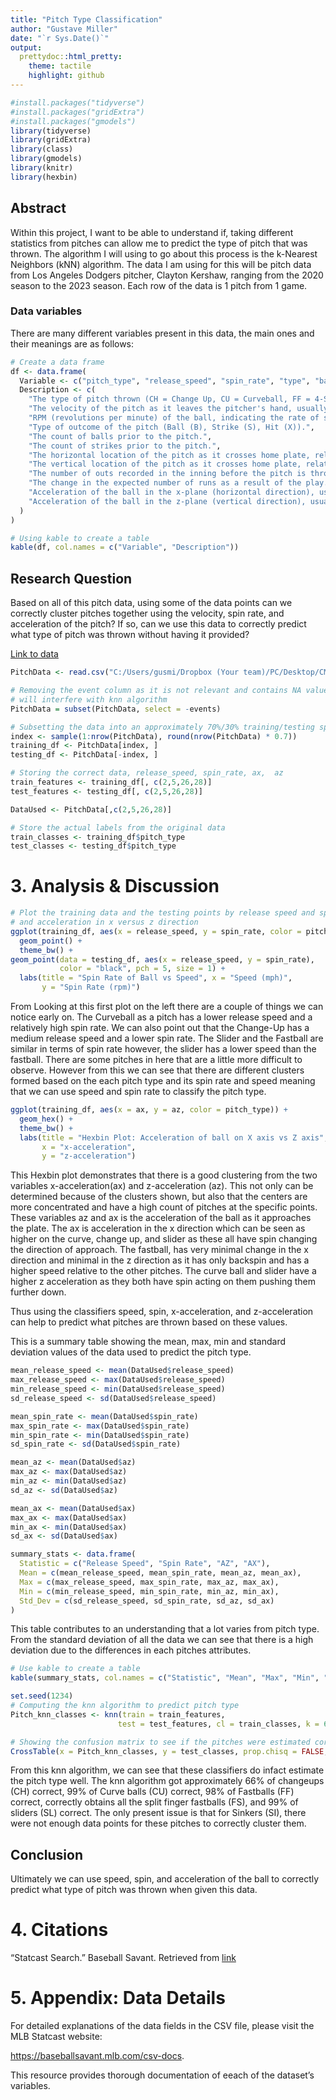 ---
title: "Pitch Type Classification"
author: "Gustave Miller"
date: "`r Sys.Date()`"
output:
  prettydoc::html_pretty:
    theme: tactile
    highlight: github
---

```{r include=FALSE}
#install.packages("tidyverse")
#install.packages("gridExtra")
#install.packages("gmodels")
library(tidyverse)
library(gridExtra)
library(class)
library(gmodels)
library(knitr)
library(hexbin)

```

## Abstract

Within this project, I want to be able to understand if, taking different statistics from pitches can allow me to predict the type of pitch that was thrown. The algorithm I will using to go about this process is the k-Nearest Neighbors (kNN) algorithm. The data I am using for this will be pitch data from Los Angeles Dodgers pitcher, Clayton Kershaw, ranging from the 2020 season to the 2023 season. Each row of the data is 1 pitch from 1 game.

### Data variables

There are many different variables present in this data, the main ones and their meanings are as follows:

```{r include=FALSE}

# Create a data frame
df <- data.frame(
  Variable <- c("pitch_type", "release_speed", "spin_rate", "type", "balls", "strikes", "plate_x", "plate_z", "outs_when_up", "delta_run_exp", "ax", "az"),
  Description <- c(
    "The type of pitch thrown (CH = Change Up, CU = Curveball, FF = 4-Seam-Fastball, FS = Split-Finger, SI = Sinker, SL = Slider), represented by abbreviations.",
    "The velocity of the pitch as it leaves the pitcher's hand, usually measured in miles per hour (mph).",
    "RPM (revolutions per minute) of the ball, indicating the rate of spin after the pitch is thrown.",
    "Type of outcome of the pitch (Ball (B), Strike (S), Hit (X)).",
    "The count of balls prior to the pitch.",
    "The count of strikes prior to the pitch.",
    "The horizontal location of the pitch as it crosses home plate, relative to the center of the plate.",
    "The vertical location of the pitch as it crosses home plate, relative to the ground.",
    "The number of outs recorded in the inning before the pitch is thrown.",
    "The change in the expected number of runs as a result of the play.",
    "Acceleration of the ball in the x-plane (horizontal direction), usually measured in feet per second squared (ft/s^2).",
    "Acceleration of the ball in the z-plane (vertical direction), usually measured in feet per second squared (ft/s^2)."
  )
)

```

```{r}
# Using kable to create a table
kable(df, col.names = c("Variable", "Description"))
```

## Research Question

Based on all of this pitch data, using some of the data points can we correctly cluster pitches together using the velocity, spin rate, and acceleration of the pitch? If so, can we use this data to correctly predict what type of pitch was thrown without having it provided?

[Link to data](https://docs.google.com/spreadsheets/d/1wtuerUlOm_Pk2rytS5Z09F9ouin4eSInqZbYjKB9avU/edit?usp=sharing)

```{r include=FALSE}
PitchData <- read.csv("C:/Users/gusmi/Dropbox (Your team)/PC/Desktop/CMDA4654/Kersh_Pitch_Data.csv")

# Removing the event column as it is not relevant and contains NA values that 
# will interfere with knn algorithm
PitchData = subset(PitchData, select = -events)

# Subsetting the data into an approximately 70%/30% training/testing split
index <- sample(1:nrow(PitchData), round(nrow(PitchData) * 0.7))
training_df <- PitchData[index, ]
testing_df <- PitchData[-index, ]

# Storing the correct data, release_speed, spin_rate, ax,  az
train_features <- training_df[, c(2,5,26,28)]
test_features <- testing_df[, c(2,5,26,28)]

DataUsed <- PitchData[,c(2,5,26,28)]

# Store the actual labels from the original data
train_classes <- training_df$pitch_type
test_classes <- testing_df$pitch_type

```

# 3. Analysis & Discussion

```{r}

# Plot the training data and the testing points by release speed and spin rate 
# and acceleration in x versus z direction
ggplot(training_df, aes(x = release_speed, y = spin_rate, color = pitch_type)) + 
  geom_point() + 
  theme_bw() + 
geom_point(data = testing_df, aes(x = release_speed, y = spin_rate), 
           color = "black", pch = 5, size = 1) + 
  labs(title = "Spin Rate of Ball vs Speed", x = "Speed (mph)", 
       y = "Spin Rate (rpm)")
```

From Looking at this first plot on the left there are a couple of things we can notice early on. The Curveball as a pitch has a lower release speed and a relatively high spin rate. We can also point out that the Change-Up has a medium release speed and a lower spin rate. The Slider and the Fastball are similar in terms of spin rate however, the slider has a lower speed than the fastball. There are some pitches in here that are a little more difficult to observe. However from this we can see that there are different clusters formed based on the each pitch type and its spin rate and speed meaning that we can use speed and spin rate to classify the pitch type.

```{r}
ggplot(training_df, aes(x = ax, y = az, color = pitch_type)) + 
  geom_hex() + 
  theme_bw() + 
  labs(title = "Hexbin Plot: Acceleration of ball on X axis vs Z axis", 
       x = "x-acceleration", 
       y = "z-acceleration")
```

This Hexbin plot demonstrates that there is a good clustering from the two variables x-acceleration(ax) and z-acceleration (az). This not only can be determined because of the clusters shown, but also that the centers are more concentrated and have a high count of pitches at the specific points. These variables az and ax is the acceleration of the ball as it approaches the plate. The ax is acceleration in the x direction which can be seen as higher on the curve, change up, and slider as these all have spin changing the direction of approach. The fastball, has very minimal change in the x direction and minimal in the z direction as it has only backspin and has a higher speed relative to the other pitches. The curve ball and slider have a higher z acceleration as they both have spin acting on them pushing them further down.

Thus using the classifiers speed, spin, x-acceleration, and z-acceleration can help to predict what pitches are thrown based on these values.

This is a summary table showing the mean, max, min and standard deviation values of the data used to predict the pitch type.

```{r include=FALSE}
mean_release_speed <- mean(DataUsed$release_speed)
max_release_speed <- max(DataUsed$release_speed)
min_release_speed <- min(DataUsed$release_speed)
sd_release_speed <- sd(DataUsed$release_speed)

mean_spin_rate <- mean(DataUsed$spin_rate)
max_spin_rate <- max(DataUsed$spin_rate)
min_spin_rate <- min(DataUsed$spin_rate)
sd_spin_rate <- sd(DataUsed$spin_rate)

mean_az <- mean(DataUsed$az)
max_az <- max(DataUsed$az)
min_az <- min(DataUsed$az)
sd_az <- sd(DataUsed$az)

mean_ax <- mean(DataUsed$ax)
max_ax <- max(DataUsed$ax)
min_ax <- min(DataUsed$ax)
sd_ax <- sd(DataUsed$ax)

summary_stats <- data.frame(
  Statistic = c("Release Speed", "Spin Rate", "AZ", "AX"),
  Mean = c(mean_release_speed, mean_spin_rate, mean_az, mean_ax),
  Max = c(max_release_speed, max_spin_rate, max_az, max_ax),
  Min = c(min_release_speed, min_spin_rate, min_az, min_ax),
  Std_Dev = c(sd_release_speed, sd_spin_rate, sd_az, sd_ax)
)


```

This table contributes to an understanding that a lot varies from pitch type. From the standard deviation of all the data we can see that there is a high deviation due to the differences in each pitches attributes.

```{r}
# Use kable to create a table
kable(summary_stats, col.names = c("Statistic", "Mean", "Max", "Min", "Std Dev"))
```

```{r}
set.seed(1234)
# Computing the knn algorithm to predict pitch type
Pitch_knn_classes <- knn(train = train_features, 
                        test = test_features, cl = train_classes, k = 6)

# Showing the confusion matrix to see if the pitches were estimated correctly
CrossTable(x = Pitch_knn_classes, y = test_classes, prop.chisq = FALSE, prop.t = F, prop.r = F)

```

From this knn algorithm, we can see that these classifiers do infact estimate the pitch type well. The knn algorithm got approximately 66% of changeups (CH) correct, 99% of Curve balls (CU) correct, 98% of Fastballs (FF) correct, correctly obtains all the split finger fastballs (FS), and 99% of sliders (SL) correct. The only present issue is that for Sinkers (SI), there were not enough data points for these pitches to correctly cluster them.

## Conclusion

Ultimately we can use speed, spin, and acceleration of the ball to correctly predict what type of pitch was thrown when given this data.

# 4. Citations

"Statcast Search." Baseball Savant. Retrieved from [link](https://baseballsavant.mlb.com/statcast_search?hfPT=&hfAB=&hfGT=R%7C&hfPR=&hfZ=&hfStadium=&hfBBL=&hfNewZones=&hfPull=&hfC=&hfSea=2023%7C2022%7C2021%7C&hfSit=&player_type=pitcher&hfOuts=&hfOpponent=&pitcher_throws=&batter_stands=&hfSA=&game_date_gt=&game_date_lt=&hfMo=&hfTeam=&home_road=&hfRO=&position=&hfInfield=&hfOutfield=&hfInn=&hfBBT=&hfFlag=&metric_1=api_p_release_spin_rate&metric_1_gt=0&metric_1_lt=&group_by=name&min_pitches=2000&min_results=0&min_pas=0&sort_col=pitches&player_event_sort=api_p_release_speed&sort_order=desc&chk_stats_pa=on&chk_stats_abs=on&chk_stats_bip=on&chk_stats_hits=on&chk_stats_singles=on&chk_stats_dbls=on&chk_stats_triples=on&chk_stats_hrs=on&chk_stats_so=on&chk_stats_k_percent=on&chk_stats_bb=on&chk_stats_bb_percent=on&chk_stats_api_break_z_with_gravity=on&chk_stats_api_break_x_arm=on&chk_stats_api_break_z_induced=on&chk_stats_api_break_x_batter_in=on&chk_stats_pitcher_run_exp=on&chk_stats_velocity=on&chk_stats_effective_speed=on&chk_stats_spin_rate=on&chk_stats_release_pos_z=on&chk_stats_release_pos_x=on&chk_stats_release_extension=on&chk_stats_plate_x=on&chk_stats_plate_z=on&chk_stats_launch_speed=on&chk_stats_hyper_speed=on&chk_stats_launch_angle=on&chk_stats_bbdist=on#results.)

# 5. Appendix: Data Details

For detailed explanations of the data fields in the CSV file, please visit the MLB Statcast website:

<https://baseballsavant.mlb.com/csv-docs>.

This resource provides thorough documentation of eeach of the dataset's variables.
